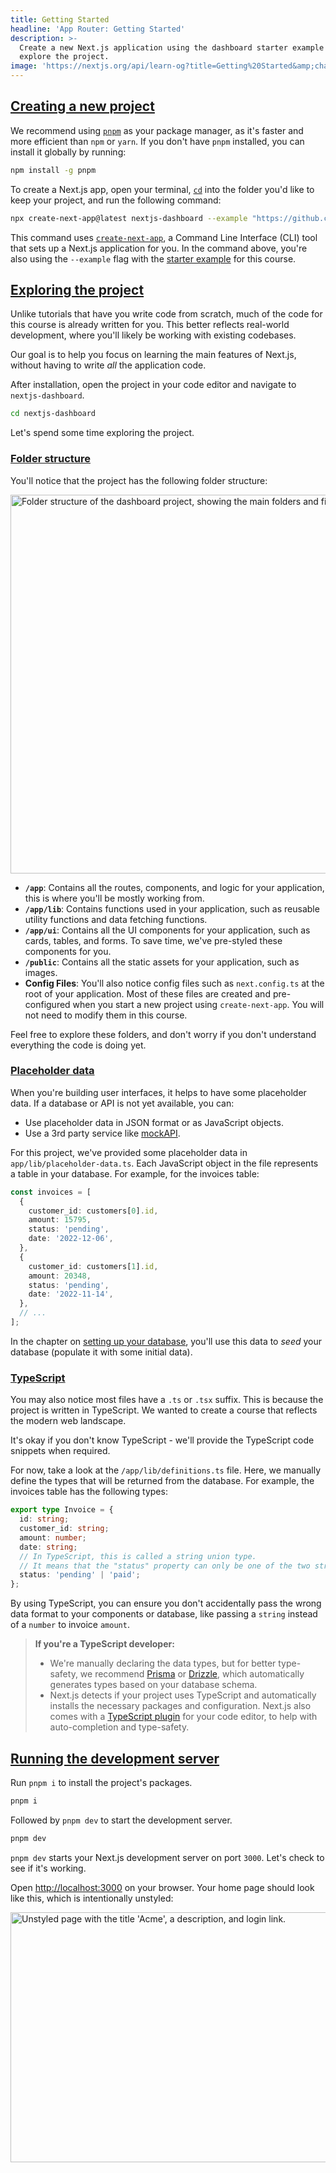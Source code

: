 ```yaml
---
title: Getting Started
headline: 'App Router: Getting Started'
description: >-
  Create a new Next.js application using the dashboard starter example and
  explore the project.
image: 'https://nextjs.org/api/learn-og?title=Getting%20Started&amp;chapter=1'
---
```


[Creating a new project](#creating-a-new-project)
-------------------------------------------------

We recommend using [`pnpm`](https://pnpm.io/) as your package manager, as it's faster and more efficient than `npm` or `yarn`. If you don't have `pnpm` installed, you can install it globally by running:

```bash filename="Terminal"
npm install -g pnpm
```

To create a Next.js app, open your terminal, [`cd`](https://developer.mozilla.org/en-US/docs/Learn/Tools_and_testing/Understanding_client-side_tools/Command_line#basic_built-in_terminal_commands) into the folder you'd like to keep your project, and run the following command:

```bash filename="Terminal"
npx create-next-app@latest nextjs-dashboard --example "https://github.com/vercel/next-learn/tree/main/dashboard/starter-example" --use-pnpm
```

This command uses [`create-next-app`](/docs/app/api-reference/create-next-app), a Command Line Interface (CLI) tool that sets up a Next.js application for you. In the command above, you're also using the `--example` flag with the [starter example](https://github.com/vercel/next-learn/tree/main/dashboard/starter-example) for this course.

[Exploring the project](#exploring-the-project)
-----------------------------------------------

Unlike tutorials that have you write code from scratch, much of the code for this course is already written for you. This better reflects real-world development, where you'll likely be working with existing codebases.

Our goal is to help you focus on learning the main features of Next.js, without having to write _all_ the application code.

After installation, open the project in your code editor and navigate to `nextjs-dashboard`.

```bash filename="Terminal"
cd nextjs-dashboard
```

Let's spend some time exploring the project.

### [Folder structure](#folder-structure)

You'll notice that the project has the following folder structure:

<Image
  alt="Folder structure of the dashboard project, showing the main folders and files: app, public, and config files."
  srcLight="https://h8DxKfmAPhn8O0p3.public.blob.vercel-storage.com/learn/light/learn-folder-structure.png"
  srcDark="https://h8DxKfmAPhn8O0p3.public.blob.vercel-storage.com/learn/dark/learn-folder-structure.png"
  width="1600"
  height="606"
/>

*   **`/app`**: Contains all the routes, components, and logic for your application, this is where you'll be mostly working from.
*   **`/app/lib`**: Contains functions used in your application, such as reusable utility functions and data fetching functions.
*   **`/app/ui`**: Contains all the UI components for your application, such as cards, tables, and forms. To save time, we've pre-styled these components for you.
*   **`/public`**: Contains all the static assets for your application, such as images.
*   **Config Files**: You'll also notice config files such as `next.config.ts` at the root of your application. Most of these files are created and pre-configured when you start a new project using `create-next-app`. You will not need to modify them in this course.

Feel free to explore these folders, and don't worry if you don't understand everything the code is doing yet.

### [Placeholder data](#placeholder-data)

When you're building user interfaces, it helps to have some placeholder data. If a database or API is not yet available, you can:

*   Use placeholder data in JSON format or as JavaScript objects.
*   Use a 3rd party service like [mockAPI](https://mockapi.io/).

For this project, we've provided some placeholder data in `app/lib/placeholder-data.ts`. Each JavaScript object in the file represents a table in your database. For example, for the invoices table:

```ts filename="/app/lib/placeholder-data.ts"
const invoices = [
  {
    customer_id: customers[0].id,
    amount: 15795,
    status: 'pending',
    date: '2022-12-06',
  },
  {
    customer_id: customers[1].id,
    amount: 20348,
    status: 'pending',
    date: '2022-11-14',
  },
  // ...
];
```

In the chapter on [setting up your database](/learn/dashboard-app/setting-up-your-database), you'll use this data to _seed_ your database (populate it with some initial data).

### [TypeScript](#typescript)

You may also notice most files have a `.ts` or `.tsx` suffix. This is because the project is written in TypeScript. We wanted to create a course that reflects the modern web landscape.

It's okay if you don't know TypeScript - we'll provide the TypeScript code snippets when required.

For now, take a look at the `/app/lib/definitions.ts` file. Here, we manually define the types that will be returned from the database. For example, the invoices table has the following types:

```ts filename="/app/lib/definitions.ts"
export type Invoice = {
  id: string;
  customer_id: string;
  amount: number;
  date: string;
  // In TypeScript, this is called a string union type.
  // It means that the "status" property can only be one of the two strings: 'pending' or 'paid'.
  status: 'pending' | 'paid';
};
```

By using TypeScript, you can ensure you don't accidentally pass the wrong data format to your components or database, like passing a `string` instead of a `number` to invoice `amount`.

> **If you're a TypeScript developer:**
> 
> *   We're manually declaring the data types, but for better type-safety, we recommend [Prisma](https://www.prisma.io/) or [Drizzle](https://orm.drizzle.team/), which automatically generates types based on your database schema.
> *   Next.js detects if your project uses TypeScript and automatically installs the necessary packages and configuration. Next.js also comes with a [TypeScript plugin](https://nextjs.org/docs/app/building-your-application/configuring/typescript#typescript-plugin) for your code editor, to help with auto-completion and type-safety.

[Running the development server](#running-the-development-server)
-----------------------------------------------------------------

Run `pnpm i` to install the project's packages.

```bash filename="Terminal"
pnpm i
```

Followed by `pnpm dev` to start the development server.

```bash filename="Terminal"
pnpm dev
```

`pnpm dev` starts your Next.js development server on port `3000`. Let's check to see if it's working.

Open [http://localhost:3000](http://localhost:3000/) on your browser. Your home page should look like this, which is intentionally unstyled:

<Image
  alt="Unstyled page with the title 'Acme', a description, and login link."
  srcLight="https://h8DxKfmAPhn8O0p3.public.blob.vercel-storage.com/learn/light/acme-unstyled.png"
  srcDark="https://h8DxKfmAPhn8O0p3.public.blob.vercel-storage.com/learn/dark/acme-unstyled.png"
  width="1600"
  height="400"
/>
